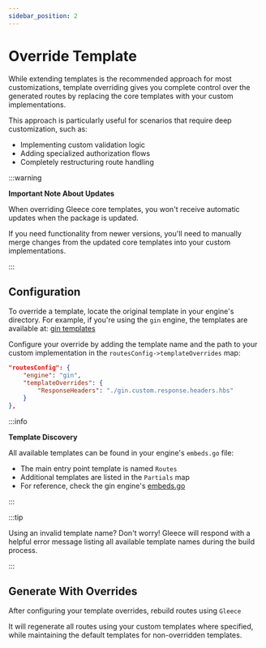 ```yaml
---
sidebar_position: 2
---
```


# Override Template

While extending templates is the recommended approach for most customizations, template overriding gives you complete control over the generated routes by replacing the core templates with your custom implementations.

This approach is particularly useful for scenarios that require deep customization, such as:
- Implementing custom validation logic
- Adding specialized authorization flows
- Completely restructuring route handling

:::warning

**Important Note About Updates**

When overriding Gleece core templates, you won't receive automatic updates when the package is updated.

If you need functionality from newer versions, you'll need to manually merge changes from the updated core templates into your custom implementations.

:::

## Configuration

To override a template, locate the original template in your engine's directory. For example, if you're using the `gin` engine, the templates are available at: 
[gin templates](https://github.com/gopher-fleece/gleece/tree/main/generator/templates/gin)

Configure your override by adding the template name and the path to your custom implementation in the `routesConfig->templateOverrides` map:

```json title="gleece.config.json"
"routesConfig": {
    "engine": "gin",
    "templateOverrides": {
        "ResponseHeaders": "./gin.custom.response.headers.hbs"
    }
},
```

:::info

**Template Discovery**

All available templates can be found in your engine's `embeds.go` file:
- The main entry point template is named `Routes`
- Additional templates are listed in the `Partials` map
- For reference, check the gin engine's [embeds.go](https://github.com/gopher-fleece/gleece/blob/main/generator/templates/gin/embeds.go)

:::

:::tip

Using an invalid template name? Don't worry! Gleece will respond with a helpful error message listing all available template names during the build process.

:::

## Generate With Overrides

After configuring your template overrides, rebuild routes using `Gleece`

It will regenerate all routes using your custom templates where specified, while maintaining the default templates for non-overridden templates.